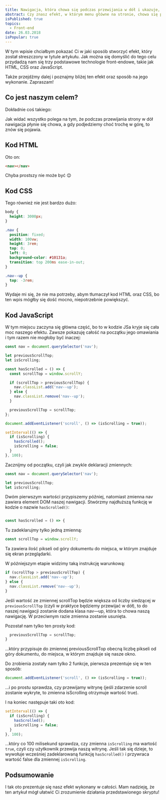 ```yaml
---
title: Nawigacja, która chowa się podczas przewijania w dół i ukazuje, gdy scrollujemy w górę
abstract: Czy znasz efekt, w którym menu główne na stronie, chowa się przy scrollowaniu w dół i pokazuje, gdy jedziemy w górę? Ten efekt wykonamy!
isPublished: true
topics:
  - Front-end
date: 26.03.2018
isPopular: true
---
```


W tym wpisie chciałbym pokazać Ci w jaki sposób stworzyć efekt, który został streszczony w tytule artykułu. Jak można się domyślić do tego celu przydadzą nam się trzy podstawowe technologie front-endowe, takie jak HTML, CSS oraz JavaScript.

Także przejdźmy dalej i poznajmy bliżej ten efekt oraz sposób na jego wykonanie. Zapraszam!

## Co jest naszym celem?

Dokładnie coś takiego:


<CodePenIframe
  id="BrwGRd"
  title="Nawigacja, która chowa się podczas przewijania w dół i ukazuje, gdy scrollujemy w górę"
/>

Jak widać wszystko polega na tym, że podczas przewijania strony w dół nawigacja płynie się chowa, a gdy podjedziemy choć trochę w górę, to znów się pojawia.

## Kod HTML

Oto on:

```html
<nav></nav>
```

Chyba prostszy nie może być 😌

## Kod CSS

Tego również nie jest bardzo dużo:

```css
body {
  height: 3000px;
}

.nav {
  position: fixed;
  width: 100vw;
  height: 3rem;
  top: 0;
  left: 0;
  background-color: #10131a;
  transition: top 200ms ease-in-out;
}

.nav--up {
  top: -3rem;
}
```

Wydaje mi się, że nie ma potrzeby, abym tłumaczył kod HTML oraz CSS, bo ten wpis mógłby się dość mocno, niepotrzebnie powiększyć.

## Kod JavaScript

W tym miejscu zaczyna się główna część, bo to w kodzie JSa kryje się cała moc naszego efektu. Zawsze pokazuję całość na początku jego omawiania i tym razem nie mogłoby być inaczej:

```js
const nav = document.querySelector('nav');

let previousScrollTop;
let isScrolling;

const hasScrolled = () => {
  const scrollTop = window.scrollY;

  if (scrollTop > previousScrollTop) {
    nav.classList.add('nav--up');
  } else {
    nav.classList.remove('nav--up');
  }

  previousScrollTop = scrollTop;
};

document.addEventListener('scroll', () => (isScrolling = true));

setInterval(() => {
  if (isScrolling) {
    hasScrolled();
    isScrolling = false;
  }
}, 100);
```

Zacznijmy od początku, czyli jak zwykle deklaracji zmiennych:

```js
const nav = document.querySelector('nav');

let previousScrollTop;
let isScrolling;
```

Dwóm pierwszym wartości przypiszemy później, natomiast zmienna nav zawiera element DOM naszej nawigacji. Stwórzmy najdłuższą funkcję w kodzie o nazwie `hasScrolled()`:

```js

const hasScrolled = () => {

```

Tu zadeklarujmy tylko jedną zmienną:

```js
const scrollTop = window.scrollY;
```

Ta zawiera ilość pikseli od góry dokumentu do miejsca, w którym znajduje się ekran przeglądarki.

W późniejszym etapie widzimy taką instrukcję warunkową:

```js
if (scrollTop > previousScrollTop) {
  nav.classList.add('nav--up');
} else {
  nav.classList.remove('nav--up');
}
```

Jeśli wartość ze zmiennej scrollTop będzie większa od liczby siedzącej w `previousScrollTop` (czyli w praktyce będziemy przewijać w dół), to do naszej nawigacji zostanie dodana klasa nav—up, która to chowa naszą nawigację. W przeciwnym razie zmienna zostanie usunięta.

Pozostał nam tylko ten prosty kod:

```js
  previousScrollTop = scrollTop;
}
```

...który przypisuje do zmiennej previousScrollTop obecną liczbę pikseli od góry dokumentu, do miejsca, w którym znajduje się nasze okno.

Do zrobienia zostały nam tylko 2 funkcje, pierwsza prezentuje się w ten sposób:

```js
document.addEventListener('scroll', () => (isScrolling = true));
```

…i po prostu sprawdza, czy przewijamy witrynę (jeśli zdarzenie scroll zostanie wykryte, to zmienna isScrolling otrzymuje wartość true).

I na koniec następuje taki oto kod:

```js
setInterval(() => {
  if (isScrolling) {
    hasScrolled();
    isScrolling = false;
  }
}, 100);
```

…który co 100 milisekund sprawdza, czy zmienna `isScrolling` ma wartość `true`, czyli czy użytkownik przewija naszą witrynę. Jeśli tak się dzieje, to wywołuje wcześniej zadeklarowaną funkcję `hasScrolled()` i przywraca wartość false dla zmiennej `isScrolling`.

## Podsumowanie

I tak oto prezentuje się nasz efekt wykonany w całości. Mam nadzieję, że ten artykuł mógł ułatwić Ci zrozumienie działania przedstawionego skryptu!
